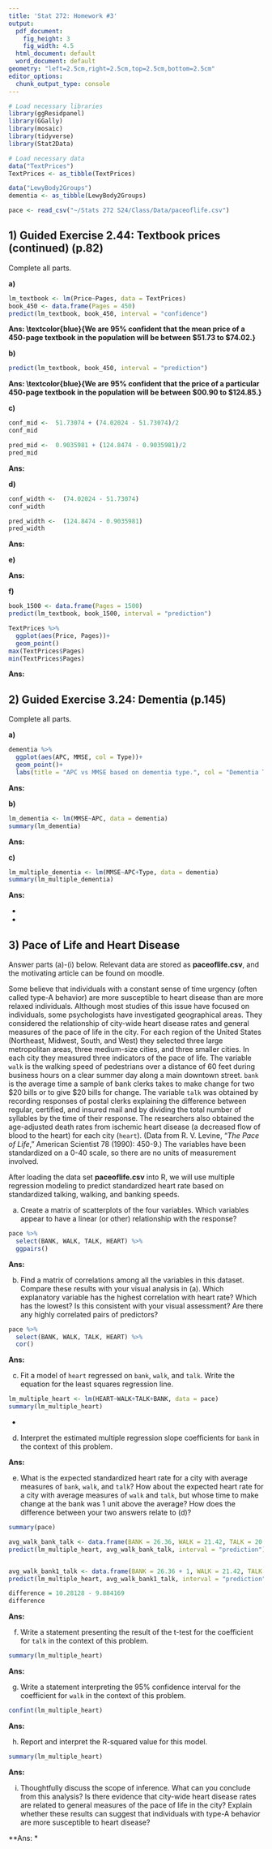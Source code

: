 ```yaml
---
title: 'Stat 272: Homework #3'
output:
  pdf_document:
    fig_height: 3
    fig_width: 4.5
  html_document: default
  word_document: default
geometry: "left=2.5cm,right=2.5cm,top=2.5cm,bottom=2.5cm"
editor_options: 
  chunk_output_type: console
---
```


```r
# Load necessary libraries
library(ggResidpanel)
library(GGally)
library(mosaic)
library(tidyverse)
library(Stat2Data)

# Load necessary data
data("TextPrices")
TextPrices <- as_tibble(TextPrices)

data("LewyBody2Groups")
dementia <- as_tibble(LewyBody2Groups)

pace <- read_csv("~/Stats 272 S24/Class/Data/paceoflife.csv")
```


## 1) Guided Exercise 2.44: Textbook prices (continued) (p.82)
Complete all parts.

**a)**

```r
lm_textbook <- lm(Price~Pages, data = TextPrices)
book_450 <- data.frame(Pages = 450)      
predict(lm_textbook, book_450, interval = "confidence")  

```

**Ans: \textcolor{blue}{We are 95\% confident that the mean price of a 450-page textbook in the population will be between \$51.73 to $74.02.}**

**b)** 

```r
predict(lm_textbook, book_450, interval = "prediction") 
```

**Ans: \textcolor{blue}{We are 95\% confident that the price of a particular 450-page textbook in the population will be between \$00.90 to $124.85.}**

**c)**

```r
conf_mid <-  51.73074 + (74.02024 - 51.73074)/2
conf_mid

pred_mid <-  0.9035981 + (124.8474 - 0.9035981)/2
pred_mid

```

**Ans: \textcolor{blue}{The midpoints are the same 62.88 which is the predicted value because both of the intervals are calculated based on how far can the mean/actual values be from the predicted b\value on BOTH SIDES. So the distance from the predicted value is equal on both sides in a normally distributed population.}**


**d)**

```r
conf_width <-  (74.02024 - 51.73074)
conf_width

pred_width <-  (124.8474 - 0.9035981)
pred_width
```


**Ans: \textcolor{blue}{The interval for the confidence interval is smaller than the interval for prediction interval. This makes sense because for confidence interval the variability is measured from the mean but in prediction interval takes into account both the variability of the data and the uncertainty associated with estimating individual observation.}**

**e)**

**Ans: \textcolor{blue}{The closer the number of pages to the mean number of pages in the sample the shorter the range for confidence/prediction intervals. Because naturally under the normality assumption the variability around the mean value is the lowest. The less the variability the shorter the interval.}**

**f)**

```r
book_1500 <- data.frame(Pages = 1500)      
predict(lm_textbook, book_1500, interval = "prediction")  

TextPrices %>% 
  ggplot(aes(Price, Pages))+
  geom_point()
max(TextPrices$Pages)
min(TextPrices$Pages)
```

**Ans: \textcolor{blue}{As we can see from the scatter plot the range of pages in the sample is from 51-1060. Predicting for a value that is outside the range of our sample is not recommended. Therefore, I am not going to rely on the prediction interval for the price of a book with 1500 pages because it is outside of the sample range.}**


## 2) Guided Exercise 3.24: Dementia (p.145)
Complete all parts.

**a)**

```r
dementia %>% 
  ggplot(aes(APC, MMSE, col = Type))+
  geom_point()+
  labs(title = "APC vs MMSE based on dementia type.", col = "Dementia Type", y = "Change in functional performance (MMSE).", x = "Percent Change in Gray Matter (APC).")
```


**Ans: \textcolor{blue}{From the above scatterplot we can see an obvious positive relationship between Percent change in Gray matter (APC) and the cognitive function change (MMSE). A decrease in the gray matter correlates to a decrease in functional ability. We can also see that the two different types of dementia have two different distribution. The subjects with only Lewy Body Dementia seem to have lower decrease in gray matter and in turn lower functional decrease. There is one outlier with -1 APC but lower than -8 in MMSE which is clearly outside of the data trend.}**


**b)**

```r
lm_dementia <- lm(MMSE~APC, data = dementia)
summary(lm_dementia)

```


**Ans: \textcolor{blue}{From the summary of the linear model we can see that the slope of the model is 1.75 and the associated p-value for that slope is 0.0003 which is less than 0.05 which is our regular significance threshold. Therefore, we can say that the true slope for the target population is not 0. Also the R-squared value is 0.299 means that about 30\% of the variations in the MMSE score can be explained by using the APC scores. Therefore, we can say that there is indeed a linear association between the two variables.}**


**c)**

```r
lm_multiple_dementia <- lm(MMSE~APC+Type, data = dementia)
summary(lm_multiple_dementia)

```

**Ans: \textcolor{blue}{The equations derived from the model summary are below:}**

* **\textcolor{blue}{DLB/AD: $\hat{MMSE} = -0.9433 - 1.3135 + 1.5015 \times APC$}**
* **\textcolor{blue}{DLB: $\hat{MMSE} = -0.9433 + 1.5015 \times APC$}**

## 3) Pace of Life and Heart Disease
Answer parts (a)-(i) below.  Relevant data are stored as **paceoflife.csv**, and the motivating article can be found on moodle.  

Some believe that individuals with a constant sense of time urgency (often called type-A behavior) are more susceptible to heart disease than are more relaxed individuals. Although most studies of this issue have focused on individuals, some psychologists have investigated geographical areas. They considered the relationship of city-wide heart disease rates and general measures of the pace of life in the city. For each region of the United States (Northeast, Midwest, South, and West) they selected three large metropolitan areas, three medium-size cities, and three smaller cities. In each city they measured three indicators of the pace of life. The variable `walk` is the walking speed of pedestrians over a distance of 60 feet during business hours on a clear summer day along a main downtown street. `bank` is the average time a sample of bank clerks takes to make change for two \$20 bills or to give \$20 bills for change. The variable `talk` was obtained by recording responses of postal clerks explaining the difference between regular, certified, and insured mail and by dividing the total number of syllables by the time of their response. The researchers also obtained the age-adjusted death rates from ischemic heart disease (a decreased flow of blood to the heart) for each city (`heart`). (Data from R. V. Levine, “*The Pace of Life*,” American Scientist 78 (1990): 450-9.) The variables have been standardized on a 0-40 scale, so there are no units of measurement involved. 

After loading the data set **paceoflife.csv** into R, we will use multiple regression modeling to predict standardized heart rate based on standardized talking, walking, and banking speeds.

a)	Create a matrix of scatterplots of the four variables.  Which variables appear to have a linear (or other) relationship with the response?  

```r
pace %>%
  select(BANK, WALK, TALK, HEART) %>%
  ggpairs()
```


**Ans: \textcolor{blue}{The variable Bank and variable Walk seems to have somewhat linear relationship with the response variable Heart. The relationship between Bank and Heart is not that obvious. But the scatterplot for Walk and Heart shows observable upward linear trend.}**

b)	Find a matrix of correlations among all the variables in this dataset. Compare these results with your visual analysis in (a). Which explanatory variable has the highest correlation with heart rate? Which has the lowest? Is this consistent with your visual assessment?  Are there any highly correlated pairs of predictors?

```r
pace %>%
  select(BANK, WALK, TALK, HEART) %>%
  cor()
```

**Ans: \textcolor{blue}{Among the three explanatory variables (BANK, WALK, TALK) WALK has the highest correlation coefficient with HEART which is 0.348 and the second highest is the correlation between BANK and HEART which is 0.318. The TALK variable has the lowest correlation with HEART which is 0.099. This is consistent with my visual assesment in a where I observed possible correlation between BANK \& HEART and WALK \& HEART. All the correlations are somewhat weak and there are no highly correlated WALK \& TALK and BANK \& TALK are somewhat correlated pairs of predictors.}**

c)	Fit a model of `heart` regressed on `bank`, `walk`, and `talk`. Write the equation for the least squares regression line.

```r
lm_multiple_heart <- lm(HEART~WALK+TALK+BANK, data = pace)
summary(lm_multiple_heart)
```

* **\textcolor{blue}{Equation: $\hat{HEART} = 3.1787 + 0.4516 \times WALK - 0.1796 \times TALK + 0.4052 \times BANK$}**

d)	Interpret the estimated multiple regression slope coefficients for `bank` in the context of this problem.

**Ans: \textcolor{blue}{The estimated multiple regression coefficient for BANK is 0.4052. This means for 1 unit increase in the average time taken by bank clerks to make change for two \$20 bills or to give \$20 bills for change increases the age-adjusted death rates from ischemic heart disease by 0.4052 unit after accounting for the variables WALK and TALK.}**

e)	What is the expected standardized heart rate for a city with average measures of `bank`, `walk`, and `talk`?  How about the expected heart rate for a city with average measures of `walk` and `talk`, but whose time to make change at the bank was 1 unit above the average?  How does the difference between your two answers relate to (d)?

```r
summary(pace)
```


```r
avg_walk_bank_talk <- data.frame(BANK = 26.36, WALK = 21.42, TALK = 20.75)      
predict(lm_multiple_heart, avg_walk_bank_talk, interval = "prediction") 


avg_walk_bank1_talk <- data.frame(BANK = 26.36 + 1, WALK = 21.42, TALK = 20.75)      
predict(lm_multiple_heart, avg_walk_bank1_talk, interval = "prediction") 

difference = 10.28128 - 9.884169
difference
```


**Ans: \textcolor{blue}{The observed difference in the predictions is about 0.4 which is the same as the slope for BANK variable. We just proved what we said in (d) that is one unit change in BANK makes 0.4 unit change in HEART while the other variables are kept the same or adjusted for.}**

f)	Write a statement presenting the result of the t-test for the coefficient for `talk` in the context of this problem.

```r
summary(lm_multiple_heart)
```

**Ans: \textcolor{blue}{The t-score for the coefficient for the variable TALK is -0.808. This implies that under the null hypothesis that the variable TALK does not have any linear relationship with HEART variable the observed coefficient is only -0.808 standard error away from the mean coefficient which is 0. We would expect to see this observed coefficient just by random chance.}**

g)	Write a statement interpreting the 95% confidence interval for the coefficient for `walk` in the context of this problem.

```r
confint(lm_multiple_heart)
```

**Ans: \textcolor{blue}{We are 95\% confident that the true coefficient for the WALK variable in the target population is in between 0.042435106 to 0.8607670. SInce the value 0 is not within the interval we say that the observed coefficient is unlikely ue to random chances. There exists a linear relationship.}**

h)	Report and interpret the R-squared value for this model.

```r
summary(lm_multiple_heart)
```

**Ans: \textcolor{blue}{The obtained R-squared is 0.2236. Which means that the three variables combined in the model can explain about 22.36\% of the variation in the HEART variable.}**

i)	Thoughtfully discuss the scope of inference. What can you conclude from this analysis? Is there evidence that city-wide heart disease rates are related to general measures of the pace of life in the city? Explain whether these results can suggest that individuals with type-A behavior are more susceptible to heart disease? 

**Ans: \textcolor{blue}{It is an observational study from what I have understood by reading the description here. Therefore we can not conclude any causation from this study. So we can not infer that individuals with type-A behavior are more succeptible to heart disease. From the study we can say that there seem to be a linear relationship between WALK \& HEART and BANK \& HEART which is unlikely due to random chances. Further study is needed to infer more details about the underlying causes and features of the observed relationships.}*
